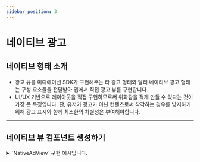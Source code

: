 ```yaml
---
sidebar_position: 3
---
```



# 네이티브 광고

## 네이티브 형태 소개

- 광고 뷰를 미디에이션 SDK가 구현해주는 타 광고 형태와 달리 네이티브 광고 형태는 구성 요소들을 전달받아 앱에서 직접 광고 뷰를 구현합니다.
- UI/UX 기반으로 레이아웃을 직접 구현하므로써 위화감을 적게 만들 수 있다는 것이 가장 큰 특징입니다. 단, 유저가 광고가 아닌 컨텐츠로써 착각하는 경우를 방지하기 위해 광고 표시와 함께 최소한의 차별성은 부여해야합니다.

---

## 네이티브 뷰 컴포넌트 생성하기

<details>

 <summary>`NativeAdView` 구현 예시입니다.</summary>

```javascript

import { theme } from '@/theme';
import { useRef, useState } from 'react';
import { StyleSheet, View } from 'react-native';
import type { AdInfo, AdLoadFailedInfo, AdRevenueInfo, NativeAdViewHandler } from 'react-native-daro-m';
import { AdvertiserView, BodyView, CallToActionView, IconView, MediaView, NativeAdView, OptionsView, StarRatingView, TitleView } from 'react-native-daro-m';
import { BlurView } from 'expo-blur';

type Props = {
  adUnitId: string;
  isInitialized: boolean;
  log: (str: string) => void;
};

export const NativeAdViewMedium = ({ adUnitId, isInitialized, log }: Props) => {

  const DEFAULT_ASPECT_RATIO = 16 / 9;
  const [aspectRatio, setAspectRatio] = useState(DEFAULT_ASPECT_RATIO);
  const [isNativeAdLoading, setIsNativeAdLoading] = useState(false);

  // Ref for NativeAdView
  const nativeAdViewRef = useRef<NativeAdViewHandler>(null);

  return (
    <View style={{ alignSelf: 'flex-end' }}>
      <BlurView intensity={50} tint="light" style={styles.blurContainer}>
        <NativeAdView
          adUnitId={adUnitId}
          refreshInterval={7}
          ref={nativeAdViewRef}
          style={styles.nativeAd}
          onAdLoaded={(adInfo: AdInfo) => {
            if (adInfo?.nativeAd?.mediaContentAspectRatio) {
              setAspectRatio(adInfo?.nativeAd?.mediaContentAspectRatio);
            }
            log('Native ad loaded from ' + adInfo.networkName);
            setIsNativeAdLoading(false);
          }}
          onAdLoadFailed={(errorInfo: AdLoadFailedInfo) => {
            log('Native ad failed to load with error code ' + errorInfo.code + ' and message: ' + errorInfo.message);
            setIsNativeAdLoading(false);
          }}
          onAdClicked={(adInfo: AdInfo) => {
            log('Native ad clicked on ' + adInfo.adUnitId);
          }}
          onAdImpressionRecorded={(adInfo: AdRevenueInfo) => {
            log('Native ad impression recorded: ' + adInfo.revenue);
          }}
        >
          <View style={styles.assetContainer}>
            <View style={styles.contentContainer}>
              <View style={styles.assetUpperContainer}>
                <IconView style={styles.icon} />
                <View style={styles.assetTitleContainer}>
                  <TitleView numberOfLines={1} style={styles.title} />
                  <AdvertiserView numberOfLines={1} style={styles.advertiser} />
                  <StarRatingView style={styles.starRatingView} />
                </View>
                <OptionsView style={styles.optionsView} />
              </View>
              <BodyView numberOfLines={2} style={styles.body} />
              <MediaView style={styles.mediaView} />
              <CallToActionView style={styles.callToAction} />
            </View>
          </View>
        </NativeAdView>
      </BlurView>
    </View>
  );
};

const styles = StyleSheet.create({
  nativeAd: {
    margin: 10,
    zIndex: 1,
    borderRadius: 8
  },
  icon: {
    width: 48,
    height: 48,
  },
  title: {
    width: 260,
    fontSize: 16,
    textAlign: 'left',
    fontWeight: 'bold',
    color: theme.colorWhite,
  },
  advertiser: {
    marginTop: 4,
    fontSize: 12,
    textAlign: 'left',
    color: theme.colorWhite,
  },
  starRatingView: {
    height: 20,
    color: '#ffe234',
  },
  optionsView: {
    width: 20,
    height: 20,
  },
  body: {
    marginBottom: 10,
    fontSize: 14,
    textAlign: 'center',
    textAlignVertical: 'center',
    color: theme.colorWhite,
  },
  mediaView: {
    height: 200,
    width: '100%',
    zIndex: 1,
  },
  callToAction: {
    margin: 10,
    padding: 10,
    borderRadius: 5,
    fontSize: 18,
    textAlign: 'center',
    fontWeight: 'bold',
    textTransform: 'uppercase',
    color: theme.colorWhite,
    backgroundColor: '#2d545e',
  },
  assetContainer: {
    position: 'relative',
    flexDirection: 'column',
  },
  contentContainer: {
    flexDirection: 'column',
    zIndex: 1,
  },
  assetUpperContainer: {
    flexDirection: 'row',
    justifyContent: 'space-between',
  },
  assetTitleContainer: {
    marginLeft: 10,
    marginBottom: 10,
    flexDirection: 'column',
    flexGrow: 1,
  },
  blurContainer: {
    overflow: 'hidden',
    width: '100%',
    borderRadius: 8,
    margin: 10,
  },
});

```
</details>